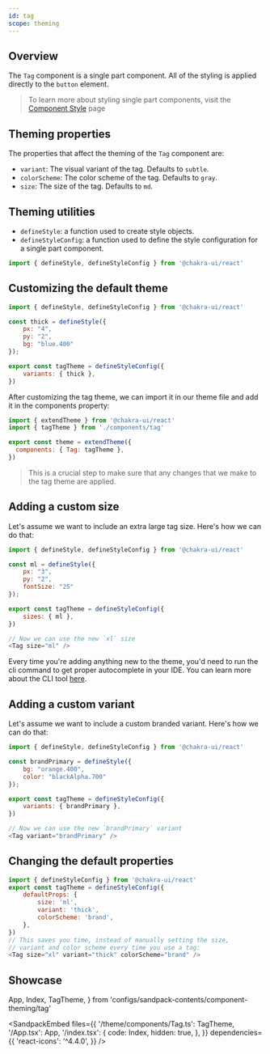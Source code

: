 ```yaml
---
id: tag
scope: theming
---
```


## Overview

The `Tag` component is a single part component. All of the styling is
applied directly to the `button` element.

> To learn more about styling single part components, visit the
> [Component Style](/docs/styled-system/component-style#styling-single-part-components)
> page

## Theming properties

The properties that affect the theming of the `Tag` component are:

- `variant`: The visual variant of the tag. Defaults to `subtle`.
- `colorScheme`: The color scheme of the tag. Defaults to `gray`.
- `size`: The size of the tag. Defaults to `md`.

## Theming utilities

- `defineStyle`: a function used to create style objects.
- `defineStyleConfig`: a function used to define the style configuration for a
  single part component.

```js
import { defineStyle, defineStyleConfig } from '@chakra-ui/react'
```

## Customizing the default theme

```js
import { defineStyle, defineStyleConfig } from '@chakra-ui/react'

const thick = defineStyle({
    px: "4",
    py: "2",
    bg: "blue.400"
});

export const tagTheme = defineStyleConfig({
    variants: { thick },
})
```

After customizing the tag theme, we can import it in our theme file and add
it in the components property:

```js
import { extendTheme } from '@chakra-ui/react'
import { tagTheme } from './components/tag'

export const theme = extendTheme({
  components: { Tag: tagTheme },
})
```

> This is a crucial step to make sure that any changes that we make to the
> tag theme are applied.

## Adding a custom size

Let's assume we want to include an extra large tag size. Here's how we can
do that:

```js
import { defineStyle, defineStyleConfig } from '@chakra-ui/react'

const ml = defineStyle({
    px: "3",
    py: "2",
    fontSize: "25"
});

export const tagTheme = defineStyleConfig({
    sizes: { ml },
})

// Now we can use the new `xl` size
<Tag size="ml" />
```

Every time you're adding anything new to the theme, you'd need to run the cli
command to get proper autocomplete in your IDE. You can learn more about the CLI
tool [here](/docs/styled-system/cli).

## Adding a custom variant

Let's assume we want to include a custom branded variant. Here's how we can do
that:

```js
import { defineStyle, defineStyleConfig } from '@chakra-ui/react'

const brandPrimary = defineStyle({
    bg: "orange.400",
    color: "blackAlpha.700"
});

export const tagTheme = defineStyleConfig({
    variants: { brandPrimary },
})

// Now we can use the new `brandPrimary` variant
<Tag variant="brandPrimary" />
```

## Changing the default properties

```js
import { defineStyleConfig } from '@chakra-ui/react'
export const tagTheme = defineStyleConfig({
    defaultProps: {
        size: 'ml',
        variant: 'thick',
        colorScheme: 'brand',
    },
})
// This saves you time, instead of manually setting the size,
// variant and color scheme every time you use a tag:
<Tag size="xl" variant="thick" colorScheme="brand" />
```

## Showcase

  App,
  Index,
  TagTheme,
} from 'configs/sandpack-contents/component-theming/tag'

<SandpackEmbed
  files={{
    '/theme/components/Tag.ts': TagTheme,
    '/App.tsx': App,
    '/index.tsx': {
      code: Index,
      hidden: true,
    },
  }}
  dependencies={{
    'react-icons': '^4.4.0',
  }}
/>